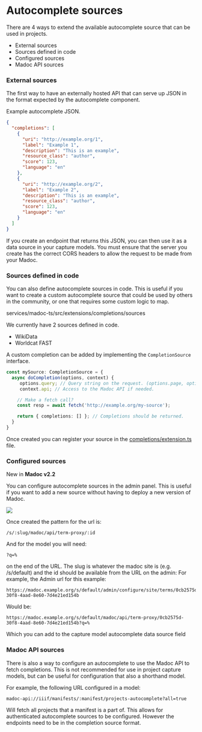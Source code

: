
# Autocomplete sources

There are 4 ways to extend the available autocomplete source that can be used in projects.

- External sources
- Sources defined in code
- Configured sources
- Madoc API sources


### External sources
The first way to have an externally hosted API that can serve up JSON in the format expected by the autocomplete component.

Example autocomplete JSON.
```json
{
  "completions": [
    {
      "uri": "http://example.org/1",
      "label": "Example 1",
      "description": "This is an example",
      "resource_class": "author",
      "score": 123,
      "language": "en"
    },
    {
      "uri": "http://example.org/2",
      "label": "Example 2",
      "description": "This is an example",
      "resource_class": "author",
      "score": 123,
      "language": "en"
    }
  ]
}
```
If you create an endpoint that returns this JSON, you can then use it as a data source in your capture models. You
must ensure that the server you create has the correct CORS headers to allow the request to be made from your Madoc.

### Sources defined in code

You can also define autocomplete sources in code. This is useful if you want to create a custom autocomplete source
that could be used by others in the community, or one that requires some custom logic to map.

<Codebase label="Sources">services/madoc-ts/src/extensions/completions/sources</Codebase>

We currently have 2 sources defined in code.

- WikiData
- Worldcat FAST

A custom completion can be added by implementing the `CompletionSource` interface.

```ts
const mySource: CompletionSource = {
  async doCompletion(options, context) {
     options.query; // Query string on the request. (options.page, options.language)
     context.api; // Access to the Madoc API if needed.

    // Make a fetch call?
    const resp = await fetch('http://example.org/my-source');

    return { completions: [] }; // Completions should be returned.
  }
}
```

Once created you can register your source in the [completions/extension.ts](https://github.com/digirati-co-uk/madoc-platform/blob/f207ff7d7dba5039ced860e4cab7562685592bc6/services/madoc-ts/src/extensions/completions/extension.ts#L14-L15)
file.

### Configured sources

<Callout emoji="🚀" type="info">New in <strong>Madoc v2.2</strong></Callout>

You can configure autocomplete sources in the admin panel. This is useful if you want to add a new source without
having to deploy a new version of Madoc.

![](</assets/create-term.gif>)

Once created the pattern for the url is:
```
/s/:slug/madoc/api/term-proxy/:id
```

And for the model you will need:
```
?q=%
```
on the end of the URL. The slug is whatever the madoc site is (e.g. /s/default) and the id  should be available from the URL on the admin:
For example, the Admin url for this example:
```
https://madoc.example.org/s/default/admin/configure/site/terms/0cb2575d-30f8-4aad-8e60-7d4e21ed154b
```
Would be:
```
https://madoc.example.org/s/default/madoc/api/term-proxy/0cb2575d-30f8-4aad-8e60-7d4e21ed154b?q=%
```
Which you can add to the capture model autocomplete data source field

### Madoc API sources

There is also a way to configure an autocomplete to use the Madoc API to fetch completions. This is not recommended
for use in project capture models, but can be useful for configuration that also a shorthand model.

For example, the following URL configured in a model:
```
madoc-api://iiif/manifests/:manifest/projects-autocomplete?all=true
```

Will fetch all projects that a manifest is a part of. This allows for authenticated autocomplete sources to be
configured. However the endpoints need to be in the completion source format.
